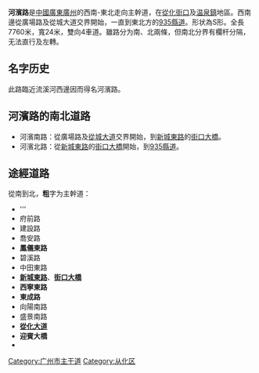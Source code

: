 {{Coord|23.657253|113.4702235|source:GoogleMaps|display=title}}
{{unreferenced|time=2017-02-18T09:04:36+00:00}}
{{Infobox China Road|路牌类型=Guangzhou|中文道路名称=河　滨　路|道路名称拼音=HEBIN LU|图片=HoBanNaamLou.jpg|图片说明=河濱南路的路牌（河濱公園附近）|道路属性=主幹道|道路总长度=7.76|行车线数量=雙向4[[車道|車道]]|所在地区=[[廣州市|廣州市]][[從化區|從化區]]|起点=[[廣場路_(廣州從化)|廣場路]]及從城大道交界|终点={{中國縣道名|935}}|路段主要建筑=[[河濱公園_(廣州)|河濱公園]]<br> [[河濱泳場|河濱泳場]]<br> [[河島公園|河島公園]]<br> [[從化博物館|從化博物館]]<br> [[從化區婦女兒童活動中心|從化區婦女兒童活動中心]]<br> [[從化廣播電視台|從化廣播電視台]]<br> 從化區市政園林管理所<br> 從化新聞社<br> 客喜來酒店<br> 從化區自來水公司<br> 從化區人民檢察院}}'''河濱路'''是[[中华人民共和国|中國]][[广东省|廣東]][[广州市|廣州]]的西南-東北走向主幹道，在[[从化区|從化]][[街口街道|街口]]及[[温泉镇_(从化区)|温泉鎮]]地區。西南邊從廣場路及從城大道交界開始，一直到東北方的[[935縣道|935縣道]]。形状為S形。全長7760米，寬24米，雙向4車道。雖路分为南、北兩條，但南北分界有欄杆分隔，无法直行及左轉。

== 名字历史 ==
此路臨近流溪河西邊因而得名河濱路。



== 河濱路的南北道路 ==
* 河濱南路：從廣場路及[[從城大道|從城大道]]交界開始，到[[新城路_(廣州從化街口)|新城東路]]的[[街口大橋|街口大橋]]。
* 河濱北路：從[[新城路_(廣州從化街口)|新城東路]]的[[街口大橋|街口大橋]]開始，到[[935縣道|935縣道]]。

== 途經道路 ==
從南到北，'''粗'''字为主幹道：
* '''{{中国國道名|355|[[從城大道|從城大道]]}}
* 府前路
* 建設路
* 喬安路
* '''鳳儀東路'''
* 碧溪路
* 中田東路
* '''[[新城路_(廣州從化街口)|新城東路]]'''、'''[[街口大橋|街口大橋]]'''
* '''西寧東路'''
* '''東成路'''
* 向陽南路
* 盛景南路
*'''[[從化大道|從化大道]]'''
* '''迎賓大橋'''
* {{中国县道名|935|935縣道}}
[[Category:广州市主干道|Category:广州市主干道]]
[[Category:从化区|Category:从化区]]